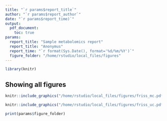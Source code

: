 ```yaml
---
title: "`r params$report_title`"
author: "`r params$report_author`"
date: "`r params$report_time)`"
output: 
  pdf_document:
    toc: true
params:
  report_title: "Sample metabolomics report"
  report_title: "Anonymus"
  report_time: "`r format(Sys.Date(), format='%d/%m/%Y')`"
  figure_folder: "/home/rstudio/local_files/figures"
---
```


```r
library(knitr)
```

## Showing all figures

```r
knitr::include_graphics("/home/rstudio/local_files/figures/friss_mc.pdf")
```

```r
knitr::include_graphics("/home/rstudio/local_files/figures/friss_uc.pdf")
```

```r
print(params$figure_folder)
```
